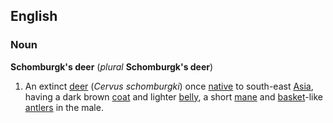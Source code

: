 ==English==
===Noun===
'''Schomburgk's deer''' (''plural'' '''Schomburgk's deer''')

#An extinct [[deer]] (''Cervus schomburgki'') once [[native]] to south-east [[Asia]], having a dark brown [[coat]] and lighter [[belly]], a short [[mane]] and [[basket]]-like [[antler]]s in the male.